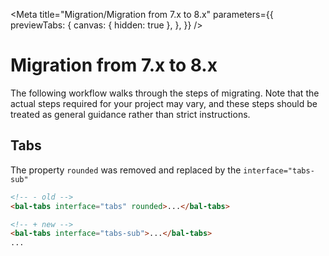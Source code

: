 
<Meta
  title="Migration/Migration from 7.x to 8.x"
  parameters={{
    previewTabs: {
      canvas: { hidden: true },
    },
  }}
/>

# Migration from 7.x to 8.x

The following workflow walks through the steps of migrating.
Note that the actual steps required for your project may vary, and these steps should be treated as general guidance rather than strict instructions.

## Tabs

The property `rounded` was removed and replaced by the `interface="tabs-sub"`

```html
<!-- - old -->
<bal-tabs interface="tabs" rounded>...</bal-tabs>

<!-- + new -->
<bal-tabs interface="tabs-sub">...</bal-tabs>
...
```


<bal-doc-github link="/stories/migration/07-migration-from-7x-to-8x.stories.mdx"></bal-doc-github>
